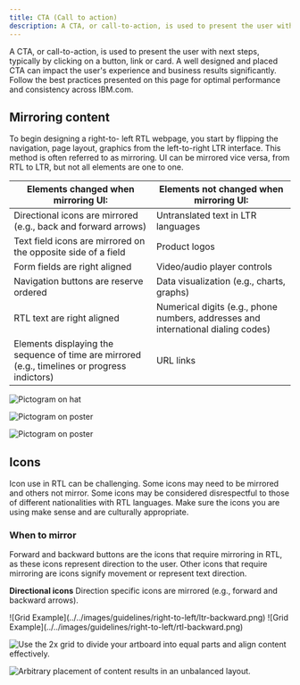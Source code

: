 ```yaml
---
title: CTA (Call to action)
description: A CTA, or call-to-action, is used to present the user with next steps, typically by clicking on a button, link or card. A well designed and placed CTA can impact the user's experience and business results significantly. Follow the best practices presented on this page for optimal performance and consistency across IBM.com. 
---
```


<PageDescription>

A CTA, or call-to-action, is used to present the user with next steps, typically by clicking on a button, link or card. A well designed and placed CTA can impact the user's experience and business results significantly. Follow the best practices presented on this page for optimal performance and consistency across IBM.com.

</PageDescription>


## Mirroring content
To begin designing a right-to- left RTL webpage, you start by flipping the navigation, page layout, graphics from the left-to-right LTR interface. This method is often referred to as mirroring. UI can be mirrored vice versa, from RTL to LTR, but not all elements are one to one. 

| Elements changed when mirroring UI:      | Elements not changed when mirroring UI:        | 
| ------------- | -----------   | 
| Directional icons are mirrored (e.g., back and forward arrows)         | Untranslated text in LTR languages        | 
| Text field icons are mirrored on the opposite side of a field       | Product logos  | 
| Form fields are right aligned          | Video/audio player controls        | 
| Navigation buttons are reserve ordered       | Data visualization (e.g., charts, graphs)  | 
| RTL text are right aligned         | Numerical digits (e.g., phone numbers, addresses and international dialing codes)        | 
| Elements displaying the sequence of time are mirrored (e.g., timelines or progress indictors)       | URL links  | 


<Row>
<Column colSm={4} colMd={4} colLg={4}>

![Pictogram on hat](../../images/guidelines/right-to-left/ltr-backward.png)

</Column>
<Column colSm={4} colMd={4} colLg={4}>

![Pictogram on poster](../../images/guidelines/right-to-left/ltr-backward.png)

</Column>
<Column colSm={4} colMd={4} colLg={4}>
<Row>

![Pictogram on poster](../../images/guidelines/right-to-left/ltr-backward.png)

</Row>
<Row>



## Icons
Icon use in RTL can be challenging. Some icons may need to be mirrored and others not mirror. Some icons may be considered disrespectful to those of different nationalities with RTL languages. Make sure the icons you are using make sense and are culturally appropriate. 

### When to mirror 
Forward and backward buttons are the icons that require mirroring in RTL, as these icons represent direction to the user. Other icons that require mirroring are icons signify movement or represent text direction. 

**Directional icons**
Direction specific icons are mirrored (e.g., forward and backward arrows).

<Row>
  <Column colMd={4} colLg={4}>
![Grid Example](../../images/guidelines/right-to-left/ltr-backward.png)
  </Column>
  <Column colMd={4} colLg={4}>
![Grid Example](../../images/guidelines/right-to-left/rtl-backward.png)
  </Column>
</Row>


<Row>
<Column colMd={4} colLg={4} >
  <DoDontExample type="do" caption="Use the 2x grid to divide your artboard into equal parts and align content effectively.">

![Use the 2x grid to divide your artboard into equal parts and align content effectively.](../../images/pattern/overview/patterns_overview_2xgrid_section1_do.jpg)

  </DoDontExample>
</Column>  
<Column colMd={4} colLg={4}>
  <DoDontExample caption="Arbitrary placement of content results in an unbalanced layout.">

![Arbitrary placement of content results in an unbalanced layout. ](../../images/pattern/overview/patterns_overview_2xgrid_section1_don't.jpg)

  </DoDontExample>
</Column>
</Row>
